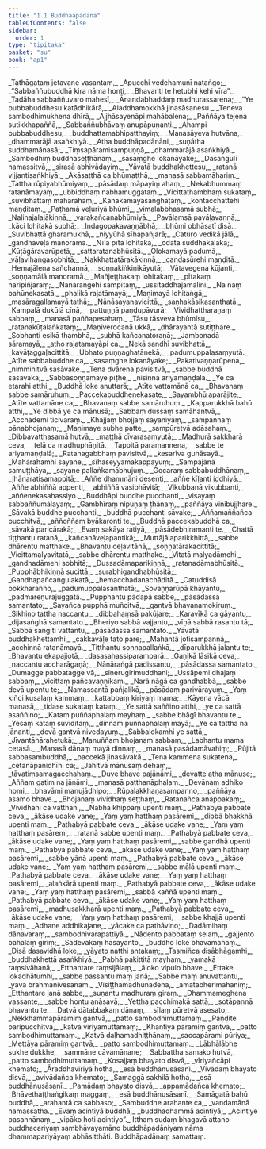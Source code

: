 ```yaml
---
title: "1.1 Buddhaapadāna"
tableOfContents: false
sidebar:
  order: 1
type: "tipitaka"
basket: "su"
book: "ap1"
---
```



<DynamicBreadcrumb />

<Division number="1" book="ap1" bookNo="20" page="1">

<Paragraph number="2" type="verses" book="ap1">
_Tathāgataṃ jetavane vasantaṃ,_  
_Apucchi vedehamunī nataṅgo;_  
_“Sabbaññubuddhā kira nāma honti,_  
_Bhavanti te hetubhi kehi vīra”._  

</Paragraph>

</Division>
<Division number="2" book="ap1" bookNo="20" page="1">

<Paragraph number="3" type="verses" book="ap1">
_Tadāha sabbaññuvaro mahesī,_  
_Ānandabhaddaṃ madhurassarena;_  
_“Ye pubbabuddhesu katādhikārā,_  
_Aladdhamokkhā jinasāsanesu._  

</Paragraph>

</Division>
<Division number="3" book="ap1" bookNo="20" page="1">

<Paragraph number="4" type="verses" book="ap1">
_Teneva sambodhimukhena dhīrā,_  
_Ajjhāsayenāpi mahābalena;_  
_Paññāya tejena sutikkhapaññā,_  
_Sabbaññubhāvaṃ anupāpuṇanti._  

</Paragraph>

</Division>
<Division number="4" book="ap1" bookNo="20" page="1">

<Paragraph number="5" type="verses" book="ap1">
_Ahampi pubbabuddhesu,_  
_buddhattamabhipatthayiṃ;_  
_Manasāyeva hutvāna,_  
_dhammarājā asaṅkhiyā._  

</Paragraph>

</Division>
<Division number="5" book="ap1" bookNo="20" page="2">

<Paragraph number="6" type="verses" book="ap1">
_Atha buddhāpadānāni,_  
_suṇātha suddhamānasā;_  
_Tiṃsapāramisampuṇṇā,_  
_dhammarājā asaṅkhiyā._  

</Paragraph>

</Division>
<Division number="6" book="ap1" bookNo="20" page="2">

<Paragraph number="7" type="verses" book="ap1">
_Sambodhiṃ buddhaseṭṭhānaṃ,_  
_sasaṃghe lokanāyake;_  
_Dasaṅgulī namassitvā,_  
_sirasā abhivādayiṃ._  

</Paragraph>

</Division>
<Division number="7" book="ap1" bookNo="20" page="2">

<Paragraph number="8" type="verses" book="ap1">
_Yāvatā buddhakhettesu,_  
_ratanā vijjantisaṅkhiyā;_  
_Ākāsaṭṭhā ca bhūmaṭṭhā,_  
_manasā sabbamāhariṃ._  

</Paragraph>

</Division>
<Division number="8" book="ap1" bookNo="20" page="2">

<Paragraph number="9" type="verses" book="ap1">
_Tattha rūpiyabhūmiyaṃ,_  
_pāsādaṃ māpayiṃ ahaṃ;_  
_Nekabhummaṃ ratanāmayaṃ,_  
_ubbiddhaṃ nabhamuggataṃ._  

</Paragraph>

</Division>
<Division number="9" book="ap1" bookNo="20" page="2">

<Paragraph number="10" type="verses" book="ap1">
_Vicittathambhaṃ sukataṃ,_  
_suvibhattaṃ mahārahaṃ;_  
_Kanakamayasaṅghāṭaṃ,_  
_kontacchattehi maṇḍitaṃ._  

</Paragraph>

</Division>
<Division number="10" book="ap1" bookNo="20" page="2">

<Paragraph number="11" type="verses" book="ap1">
_Paṭhamā veḷuriyā bhūmi,_  
_vimalabbhasamā subhā;_  
_Naḷinajalajākiṇṇā,_  
_varakañcanabhūmiyā._  

</Paragraph>

</Division>
<Division number="11" book="ap1" bookNo="20" page="2">

<Paragraph number="12" type="verses" book="ap1">
_Pavāḷaṃsā pavāḷavaṇṇā,_  
_kāci lohitakā subhā;_  
_Indagopakavaṇṇābhā,_  
_bhūmi obhāsatī disā._  

</Paragraph>

</Division>
<Division number="12" book="ap1" bookNo="20" page="2">

<Paragraph number="13" type="verses" book="ap1">
_Suvibhattā gharamukhā,_  
_niyyūhā sīhapañjarā;_  
_Caturo vedikā jālā,_  
_gandhāveḷā manoramā._  

</Paragraph>

</Division>
<Division number="13" book="ap1" bookNo="20" page="2">

<Paragraph number="14" type="verses" book="ap1">
_Nīlā pītā lohitakā,_  
_odātā suddhakāḷakā;_  
_Kūṭāgāravarūpetā,_  
_sattaratanabhūsitā._  

</Paragraph>

</Division>
<Division number="14" book="ap1" bookNo="20" page="2">

<Paragraph number="15" type="verses" book="ap1">
_Olokamayā padumā,_  
_vāḷavihaṅgasobhitā;_  
_Nakkhattatārakākiṇṇā,_  
_candasūrehi maṇḍitā._  

</Paragraph>

</Division>
<Division number="15" book="ap1" bookNo="20" page="2">

<Paragraph number="16" type="verses" book="ap1">
_Hemajālena sañchannā,_  
_soṇṇakiṅkiṇikāyutā;_  
_Vātavegena kūjanti,_  
_soṇṇamālā manoramā._  

</Paragraph>

</Division>
<Division number="16" book="ap1" bookNo="20" page="2">

<Paragraph number="17" type="verses" book="ap1">
_Mañjeṭṭhakaṃ lohitakaṃ,_  
_pītakaṃ haripiñjaraṃ;_  
_Nānāraṅgehi sampītaṃ,_  
_ussitaddhajamālinī._  

</Paragraph>

</Division>
<Division number="17" book="ap1" bookNo="20" page="2">

<Paragraph number="18" type="verses" book="ap1">
_Na naṃ bahūnekasatā,_  
_phalikā rajatāmayā;_  
_Maṇimayā lohitaṅgā,_  
_masāragallamayā tathā;_  
_Nānāsayanavicittā,_  
_saṇhakāsikasanthatā._  

</Paragraph>

</Division>
<Division number="18" book="ap1" bookNo="20" page="3">

<Paragraph number="19" type="verses" book="ap1">
_Kampalā dukūlā cīnā,_  
_pattuṇṇā paṇḍupāvurā;_  
_Vividhattharaṇaṃ sabbaṃ,_  
_manasā paññapesahaṃ._  

</Paragraph>

</Division>
<Division number="19" book="ap1" bookNo="20" page="3">

<Paragraph number="20" type="verses" book="ap1">
_Tāsu tāsveva bhūmīsu,_  
_ratanakūṭalaṅkataṃ;_  
_Maṇiverocanā ukkā,_  
_dhārayantā sutiṭṭhare._  

</Paragraph>

</Division>
<Division number="20" book="ap1" bookNo="20" page="3">

<Paragraph number="21" type="verses" book="ap1">
_Sobhanti esikā thambhā,_  
_subhā kañcanatoraṇā;_  
_Jambonadā sāramayā,_  
_atho rajatamayāpi ca._  

</Paragraph>

</Division>
<Division number="21" book="ap1" bookNo="20" page="3">

<Paragraph number="22" type="verses" book="ap1">
_Nekā sandhī suvibhattā,_  
_kavāṭaggaḷacittitā;_  
_Ubhato puṇṇaghaṭānekā,_  
_padumuppalasaṃyutā._  

</Paragraph>

</Division>
<Division number="22" book="ap1" bookNo="20" page="3">

<Paragraph number="23" type="verses" book="ap1">
_Atīte sabbabuddhe ca,_  
_sasaṃghe lokanāyake;_  
_Pakativaṇṇarūpena,_  
_nimminitvā sasāvake._  

</Paragraph>

</Division>
<Division number="23" book="ap1" bookNo="20" page="3">

<Paragraph number="24" type="verses" book="ap1">
_Tena dvārena pavisitvā,_  
_sabbe buddhā sasāvakā;_  
_Sabbasoṇṇamaye pīṭhe,_  
_nisinnā ariyamaṇḍalā._  

</Paragraph>

</Division>
<Division number="24" book="ap1" bookNo="20" page="3">

<Paragraph number="25" type="verses" book="ap1">
_Ye ca etarahi atthi,_  
_Buddhā loke anuttarā;_  
_Atīte vattamānā ca,_  
_Bhavanaṃ sabbe samāruhuṃ._  

</Paragraph>

</Division>
<Division number="25" book="ap1" bookNo="20" page="3">

<Paragraph number="26" type="verses" book="ap1">
_Paccekabuddhenekasate,_  
_Sayambhū aparājite;_  
_Atīte vattamāne ca,_  
_Bhavanaṃ sabbe samāruhuṃ._  

</Paragraph>

</Division>
<Division number="26" book="ap1" bookNo="20" page="3">

<Paragraph number="27" type="verses" book="ap1">
_Kapparukkhā bahū atthi,_  
_Ye dibbā ye ca mānusā;_  
_Sabbaṃ dussaṃ samāhantvā,_  
_Acchādemi ticīvaraṃ._  

</Paragraph>

</Division>
<Division number="27" book="ap1" bookNo="20" page="3">

<Paragraph number="28" type="verses" book="ap1">
_Khajjaṃ bhojjaṃ sāyanīyaṃ,_  
_sampannaṃ pānabhojanaṃ;_  
_Maṇimaye subhe patte,_  
_sampūretvā adāsahaṃ._  

</Paragraph>

</Division>
<Division number="28" book="ap1" bookNo="20" page="3">

<Paragraph number="29" type="verses" book="ap1">
_Dibbavatthasamā hutvā,_  
_maṭṭhā cīvarasaṃyutā;_  
_Madhurā sakkharā ceva,_  
_telā ca madhuphāṇitā._  

</Paragraph>

</Division>
<Division number="29" book="ap1" bookNo="20" page="3">

<Paragraph number="30" type="verses" book="ap1">
_Tappitā paramannena,_  
_sabbe te ariyamaṇḍalā;_  
_Ratanagabbhaṃ pavisitvā,_  
_kesarīva guhāsayā._  

</Paragraph>

</Division>
<Division number="30" book="ap1" bookNo="20" page="3">

<Paragraph number="31" type="verses" book="ap1">
_Mahārahamhi sayane,_  
_sīhaseyyamakappayuṃ;_  
_Sampajānā samuṭṭhāya,_  
_sayane pallaṅkamābhujuṃ._  

</Paragraph>

</Division>
<Division number="31" book="ap1" bookNo="20" page="4">

<Paragraph number="32" type="verses" book="ap1">
_Gocaraṃ sabbabuddhānaṃ,_  
_jhānaratisamappitā;_  
_Aññe dhammāni desenti,_  
_aññe kīḷanti iddhiyā._  

</Paragraph>

</Division>
<Division number="32" book="ap1" bookNo="20" page="4">

<Paragraph number="33" type="verses" book="ap1">
_Aññe abhiññā appenti,_  
_abhiññā vasibhāvitā;_  
_Vikubbanā vikubbanti,_  
_aññenekasahassiyo._  

</Paragraph>

</Division>
<Division number="33" book="ap1" bookNo="20" page="4">

<Paragraph number="34" type="verses" book="ap1">
_Buddhāpi buddhe pucchanti,_  
_visayaṃ sabbaññumālayaṃ;_  
_Gambhīraṃ nipuṇaṃ ṭhānaṃ,_  
_paññāya vinibujjhare._  

</Paragraph>

</Division>
<Division number="34" book="ap1" bookNo="20" page="4">

<Paragraph number="35" type="verses" book="ap1">
_Sāvakā buddhe pucchanti,_  
_buddhā pucchanti sāvake;_  
_Aññamaññañca pucchitvā,_  
_aññoññaṃ byākaronti te._  

</Paragraph>

</Division>
<Division number="35" book="ap1" bookNo="20" page="4">

<Paragraph number="36" type="verses" book="ap1">
_Buddhā paccekabuddhā ca,_  
_sāvakā paricārakā;_  
_Evaṃ sakāya ratiyā,_  
_pāsādebhiramanti te._  

</Paragraph>

</Division>
<Division number="36" book="ap1" bookNo="20" page="4">

<Paragraph number="37" type="verses" book="ap1">
_Chattā tiṭṭhantu ratanā,_  
_kañcanāveḷapantikā;_  
_Muttājālaparikkhittā,_  
_sabbe dhārentu matthake._  

</Paragraph>

</Division>
<Division number="37" book="ap1" bookNo="20" page="4">

<Paragraph number="38" type="verses" book="ap1">
_Bhavantu ceḷavitānā,_  
_soṇṇatārakacittitā;_  
_Vicittamalyavitatā,_  
_sabbe dhārentu matthake._  

</Paragraph>

</Division>
<Division number="38" book="ap1" bookNo="20" page="4">

<Paragraph number="39" type="verses" book="ap1">
_Vitatā malyadāmehi,_  
_gandhadāmehi sobhitā;_  
_Dussadāmaparikiṇṇā,_  
_ratanadāmabhūsitā._  

</Paragraph>

</Division>
<Division number="39" book="ap1" bookNo="20" page="4">

<Paragraph number="40" type="verses" book="ap1">
_Pupphābhikiṇṇā sucittā,_  
_surabhigandhabhūsitā;_  
_Gandhapañcaṅgulakatā,_  
_hemacchadanachāditā._  

</Paragraph>

</Division>
<Division number="40" book="ap1" bookNo="20" page="4">

<Paragraph number="41" type="verses" book="ap1">
_Catuddisā pokkharañño,_  
_padumuppalasanthatā;_  
_Sovaṇṇarūpā khāyantu,_  
_padmareṇurajuggatā._  

</Paragraph>

</Division>
<Division number="41" book="ap1" bookNo="20" page="4">

<Paragraph number="42" type="verses" book="ap1">
_Pupphantu pādapā sabbe,_  
_pāsādassa samantato;_  
_Sayañca pupphā muñcitvā,_  
_gantvā bhavanamokiruṃ._  

</Paragraph>

</Division>
<Division number="42" book="ap1" bookNo="20" page="4">

<Paragraph number="43" type="verses" book="ap1">
_Sikhino tattha naccantu,_  
_dibbahaṃsā pakūjare;_  
_Karavīkā ca gāyantu,_  
_dijasaṅghā samantato._  

</Paragraph>

</Division>
<Division number="43" book="ap1" bookNo="20" page="4">

<Paragraph number="44" type="verses" book="ap1">
_Bheriyo sabbā vajjantu,_  
_vīṇā sabbā rasantu tā;_  
_Sabbā saṅgīti vattantu,_  
_pāsādassa samantato._  

</Paragraph>

</Division>
<Division number="44" book="ap1" bookNo="20" page="5">

<Paragraph number="45" type="verses" book="ap1">
_Yāvatā buddhakhettamhi,_  
_cakkavāḷe tato pare;_  
_Mahantā jotisampannā,_  
_acchinnā ratanāmayā._  

</Paragraph>

</Division>
<Division number="45" book="ap1" bookNo="20" page="5">

<Paragraph number="46" type="verses" book="ap1">
_Tiṭṭhantu soṇṇapallaṅkā,_  
_dīparukkhā jalantu te;_  
_Bhavantu ekapajjotā,_  
_dasasahassiparamparā._  

</Paragraph>

</Division>
<Division number="46" book="ap1" bookNo="20" page="5">

<Paragraph number="47" type="verses" book="ap1">
_Gaṇikā lāsikā ceva,_  
_naccantu accharāgaṇā;_  
_Nānāraṅgā padissantu,_  
_pāsādassa samantato._  

</Paragraph>

</Division>
<Division number="47" book="ap1" bookNo="20" page="5">

<Paragraph number="48" type="verses" book="ap1">
_Dumagge pabbatagge vā,_  
_sinerugirimuddhani;_  
_Ussāpemi dhajaṃ sabbaṃ,_  
_vicittaṃ pañcavaṇṇikaṃ._  

</Paragraph>

</Division>
<Division number="48" book="ap1" bookNo="20" page="5">

<Paragraph number="49" type="verses" book="ap1">
_Narā nāgā ca gandhabbā,_  
_sabbe devā upentu te;_  
_Namassantā pañjalikā,_  
_pāsādaṃ parivārayuṃ._  

</Paragraph>

</Division>
<Division number="49" book="ap1" bookNo="20" page="5">

<Paragraph number="50" type="verses" book="ap1">
_Yaṃ kiñci kusalaṃ kammaṃ,_  
_kattabbaṃ kiriyaṃ mama;_  
_Kāyena vācā manasā,_  
_tidase sukataṃ kataṃ._  

</Paragraph>

</Division>
<Division number="50" book="ap1" bookNo="20" page="5">

<Paragraph number="51" type="verses" book="ap1">
_Ye sattā saññino atthi,_  
_ye ca sattā asaññino;_  
_Kataṃ puññaphalaṃ mayhaṃ,_  
_sabbe bhāgī bhavantu te._  

</Paragraph>

</Division>
<Division number="51" book="ap1" bookNo="20" page="5">

<Paragraph number="52" type="verses" book="ap1">
_Yesaṃ kataṃ suviditaṃ,_  
_dinnaṃ puññaphalaṃ mayā;_  
_Ye ca tattha na jānanti,_  
_devā gantvā nivedayuṃ._  

</Paragraph>

</Division>
<Division number="52" book="ap1" bookNo="20" page="5">

<Paragraph number="53" type="verses" book="ap1">
_Sabbalokamhi ye sattā,_  
_Jīvantāhārahetukā;_  
_Manuññaṃ bhojanaṃ sabbaṃ,_  
_Labhantu mama cetasā._  

</Paragraph>

</Division>
<Division number="53" book="ap1" bookNo="20" page="5">

<Paragraph number="54" type="verses" book="ap1">
_Manasā dānaṃ mayā dinnaṃ,_  
_manasā pasādamāvahiṃ;_  
_Pūjitā sabbasambuddhā,_  
_paccekā jinasāvakā._  

</Paragraph>

</Division>
<Division number="54" book="ap1" bookNo="20" page="5">

<Paragraph number="55" type="verses" book="ap1">
_Tena kammena sukatena,_  
_cetanāpaṇidhīhi ca;_  
_Jahitvā mānusaṃ dehaṃ,_  
_tāvatiṃsamagacchahaṃ._  

</Paragraph>

</Division>
<Division number="55" book="ap1" bookNo="20" page="5">

<Paragraph number="56" type="verses" book="ap1">
_Duve bhave pajānāmi,_  
_devatte atha mānuse;_  
_Aññaṃ gatiṃ na jānāmi,_  
_manasā patthanāphalaṃ._  

</Paragraph>

</Division>
<Division number="56" book="ap1" bookNo="20" page="5">

<Paragraph number="57" type="verses" book="ap1">
_Devānaṃ adhiko homi,_  
_bhavāmi manujādhipo;_  
_Rūpalakkhaṇasampanno,_  
_paññāya asamo bhave._  

</Paragraph>

</Division>
<Division number="57" book="ap1" bookNo="20" page="5">

<Paragraph number="58" type="verses" book="ap1">
_Bhojanaṃ vividhaṃ seṭṭhaṃ,_  
_Ratanañca anappakaṃ;_  
_Vividhāni ca vatthāni,_  
_Nabhā khippaṃ upenti maṃ._  

</Paragraph>

</Division>
<Division number="58" book="ap1" bookNo="20" page="6">

<Paragraph number="59" type="verses" book="ap1">
_Pathabyā pabbate ceva,_  
_ākāse udake vane;_  
_Yaṃ yaṃ hatthaṃ pasāremi,_  
_dibbā bhakkhā upenti maṃ._  

</Paragraph>

</Division>
<Division number="59" book="ap1" bookNo="20" page="6">

<Paragraph number="60" type="verses" book="ap1">
_Pathabyā pabbate ceva,_  
_ākāse udake vane;_  
_Yaṃ yaṃ hatthaṃ pasāremi,_  
_ratanā sabbe upenti maṃ._  

</Paragraph>

</Division>
<Division number="60" book="ap1" bookNo="20" page="6">

<Paragraph number="61" type="verses" book="ap1">
_Pathabyā pabbate ceva,_  
_ākāse udake vane;_  
_Yaṃ yaṃ hatthaṃ pasāremi,_  
_sabbe gandhā upenti maṃ._  

</Paragraph>

</Division>
<Division number="61" book="ap1" bookNo="20" page="6">

<Paragraph number="62" type="verses" book="ap1">
_Pathabyā pabbate ceva,_  
_ākāse udake vane;_  
_Yaṃ yaṃ hatthaṃ pasāremi,_  
_sabbe yānā upenti maṃ._  

</Paragraph>

</Division>
<Division number="62" book="ap1" bookNo="20" page="6">

<Paragraph number="63" type="verses" book="ap1">
_Pathabyā pabbate ceva,_  
_ākāse udake vane;_  
_Yaṃ yaṃ hatthaṃ pasāremi,_  
_sabbe mālā upenti maṃ._  

</Paragraph>

</Division>
<Division number="63" book="ap1" bookNo="20" page="6">

<Paragraph number="64" type="verses" book="ap1">
_Pathabyā pabbate ceva,_  
_ākāse udake vane;_  
_Yaṃ yaṃ hatthaṃ pasāremi,_  
_alaṅkārā upenti maṃ._  

</Paragraph>

</Division>
<Division number="64" book="ap1" bookNo="20" page="6">

<Paragraph number="65" type="verses" book="ap1">
_Pathabyā pabbate ceva,_  
_ākāse udake vane;_  
_Yaṃ yaṃ hatthaṃ pasāremi,_  
_sabbā kaññā upenti maṃ._  

</Paragraph>

</Division>
<Division number="65" book="ap1" bookNo="20" page="6">

<Paragraph number="66" type="verses" book="ap1">
_Pathabyā pabbate ceva,_  
_ākāse udake vane;_  
_Yaṃ yaṃ hatthaṃ pasāremi,_  
_madhusakkharā upenti maṃ._  

</Paragraph>

</Division>
<Division number="66" book="ap1" bookNo="20" page="6">

<Paragraph number="67" type="verses" book="ap1">
_Pathabyā pabbate ceva,_  
_ākāse udake vane;_  
_Yaṃ yaṃ hatthaṃ pasāremi,_  
_sabbe khajjā upenti maṃ._  

</Paragraph>

</Division>
<Division number="67" book="ap1" bookNo="20" page="6">

<Paragraph number="68" type="verses" book="ap1">
_Adhane addhikajane,_  
_yācake ca pathāvino;_  
_Dadāmihaṃ dānavaraṃ,_  
_sambodhivarapattiyā._  

</Paragraph>

</Division>
<Division number="68" book="ap1" bookNo="20" page="6">

<Paragraph number="69" type="verses" book="ap1">
_Nādento pabbataṃ selaṃ,_  
_gajjento bahalaṃ giriṃ;_  
_Sadevakaṃ hāsayanto,_  
_buddho loke bhavāmahaṃ._  

</Paragraph>

</Division>
<Division number="69" book="ap1" bookNo="20" page="6">

<Paragraph number="70" type="verses" book="ap1">
_Disā dasavidhā loke,_  
_yāyato natthi antakaṃ;_  
_Tasmiñca disābhāgamhi,_  
_buddhakhettā asaṅkhiyā._  

</Paragraph>

</Division>
<Division number="70" book="ap1" bookNo="20" page="6">

<Paragraph number="71" type="verses" book="ap1">
_Pabhā pakittitā mayhaṃ,_  
_yamakā raṃsivāhanā;_  
_Etthantare raṃsijālaṃ,_  
_āloko vipulo bhave._  

</Paragraph>

</Division>
<Division number="71" book="ap1" bookNo="20" page="7">

<Paragraph number="72" type="verses" book="ap1">
_Ettake lokadhātumhi,_  
_sabbe passantu maṃ janā;_  
_Sabbe maṃ anuvattantu,_  
_yāva brahmanivesanaṃ._  

</Paragraph>

</Division>
<Division number="72" book="ap1" bookNo="20" page="7">

<Paragraph number="73" type="verses" book="ap1">
_Visiṭṭhamadhunādena,_  
_amatabherimāhaniṃ;_  
_Etthantare janā sabbe,_  
_suṇantu madhuraṃ giraṃ._  

</Paragraph>

</Division>
<Division number="73" book="ap1" bookNo="20" page="7">

<Paragraph number="74" type="verses" book="ap1">
_Dhammameghena vassante,_  
_sabbe hontu anāsavā;_  
_Yettha pacchimakā sattā,_  
_sotāpannā bhavantu te._  

</Paragraph>

</Division>
<Division number="74" book="ap1" bookNo="20" page="7">

<Paragraph number="75" type="verses" book="ap1">
_Datvā dātabbakaṃ dānaṃ,_  
_sīlaṃ pūretvā asesato;_  
_Nekkhammapāramiṃ gantvā,_  
_patto sambodhimuttamaṃ._  

</Paragraph>

</Division>
<Division number="75" book="ap1" bookNo="20" page="7">

<Paragraph number="76" type="verses" book="ap1">
_Paṇḍite paripucchitvā,_  
_katvā vīriyamuttamaṃ;_  
_Khantiyā pāramiṃ gantvā,_  
_patto sambodhimuttamaṃ._  

</Paragraph>

</Division>
<Division number="76" book="ap1" bookNo="20" page="7">

<Paragraph number="77" type="verses" book="ap1">
_Katvā daḷhamadhiṭṭhānaṃ,_  
_saccapārami pūriya;_  
_Mettāya pāramiṃ gantvā,_  
_patto sambodhimuttamaṃ._  

</Paragraph>

</Division>
<Division number="77" book="ap1" bookNo="20" page="7">

<Paragraph number="78" type="verses" book="ap1">
_Lābhālābhe sukhe dukkhe,_  
_sammāne cāvamānane;_  
_Sabbattha samako hutvā,_  
_patto sambodhimuttamaṃ._  

</Paragraph>

</Division>
<Division number="78" book="ap1" bookNo="20" page="7">

<Paragraph number="79" type="verses" book="ap1">
_Kosajjaṃ bhayato disvā,_  
_vīriyañcāpi khemato;_  
_Āraddhavīriyā hotha,_  
_esā buddhānusāsanī._  

</Paragraph>

</Division>
<Division number="79" book="ap1" bookNo="20" page="7">

<Paragraph number="80" type="verses" book="ap1">
_Vivādaṃ bhayato disvā,_  
_avivādañca khemato;_  
_Samaggā sakhilā hotha,_  
_esā buddhānusāsanī._  

</Paragraph>

</Division>
<Division number="80" book="ap1" bookNo="20" page="7">

<Paragraph number="81" type="verses" book="ap1">
_Pamādaṃ bhayato disvā,_  
_appamādañca khemato;_  
_Bhāvethaṭṭhaṅgikaṃ maggaṃ,_  
_esā buddhānusāsanī._  

</Paragraph>

</Division>
<Division number="81" book="ap1" bookNo="20" page="7">

<Paragraph number="82" type="verses" book="ap1">
_Samāgatā bahū buddhā,_  
_arahantā ca sabbaso;_  
_Sambuddhe arahante ca,_  
_vandamānā namassatha._  

</Paragraph>

</Division>
<Division number="82" book="ap1" bookNo="20" page="7">

<Paragraph number="83" type="verses" book="ap1">
_Evaṃ acintiyā buddhā,_  
_buddhadhammā acintiyā;_  
_Acintiye pasannānaṃ,_  
_vipāko hoti acintiyo”._  

</Paragraph>

<Paragraph number="84" book="ap1">
Itthaṃ sudaṃ bhagavā attano buddhacariyaṃ sambhāvayamāno buddhāpadāniyaṃ nāma dhammapariyāyaṃ abhāsitthāti.

</Paragraph>
</Division>

<Paragraph number="85" type="center" book="ap1">
Buddhāpadānaṃ samattaṃ.
</Paragraph>